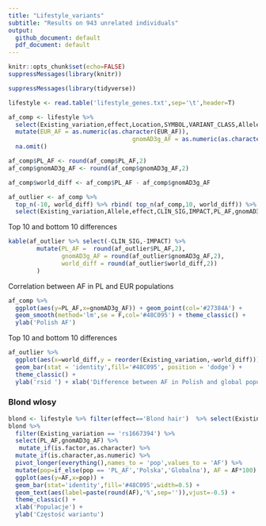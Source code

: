 ```yaml
---
title: "Lifestyle_variants"
subtitle: "Results on 943 unrelated individuals"
output:
  github_document: default
  pdf_document: default
---
```


```r
knitr::opts_chunk$set(echo=FALSE)
suppressMessages(library(knitr))
```


```r
suppressMessages(library(tidyverse))

lifestyle <- read.table('lifestyle_genes.txt',sep='\t',header=T)

af_comp <- lifestyle %>% 
  select(Existing_variation,effect,Location,SYMBOL,VARIANT_CLASS,Allele,EUR_AF,PL_AF,gnomAD3g_AF,gnomAD3g_AF_NFE, CLIN_SIG,IMPACT) %>%
  mutate(EUR_AF = as.numeric(as.character(EUR_AF)),
                                   gnomAD3g_AF = as.numeric(as.character(gnomAD3g_AF))) %>% 
  na.omit()

af_comp$PL_AF <- round(af_comp$PL_AF,2)
af_comp$gnomAD3g_AF <- round(af_comp$gnomAD3g_AF,2)

af_comp$world_diff <- af_comp$PL_AF - af_comp$gnomAD3g_AF

af_outlier <- af_comp %>% 
  top_n(-10, world_diff) %>% rbind( top_n(af_comp,10, world_diff)) %>% 
  select(Existing_variation,Allele,effect,CLIN_SIG,IMPACT,PL_AF,gnomAD3g_AF,world_diff) %>% arrange(world_diff)
```


Top 10 and bottom 10 differences 

```r
kable(af_outlier %>% select(-CLIN_SIG,-IMPACT) %>%
        mutate(PL_AF =  round(af_outlier$PL_AF,2),
               gnomAD3g_AF = round(af_outlier$gnomAD3g_AF,2),
               world_diff = round(af_outlier$world_diff,2))
        )
```

\newpage

Correlation between AF in PL and EUR populations

```r
af_comp %>% 
  ggplot(aes(y=PL_AF,x=gnomAD3g_AF)) + geom_point(col='#27384A') + 
  geom_smooth(method='lm',se = F,col='#48C095') + theme_classic() + 
  ylab('Polish AF') 
```

\newpage

Top 10 and bottom 10 differences 

```r
af_outlier %>% 
  ggplot(aes(x=world_diff,y = reorder(Existing_variation,-world_diff))) + 
  geom_bar(stat = 'identity',fill='#48C095', position = 'dodge') + 
  theme_classic() +
  ylab('rsid ') + xlab('Difference between AF in Polish and global populations') 

```

### Blond wlosy
```r
blond <- lifestyle %>% filter(effect=='Blond hair')  %>% select(Existing_variation,PL_AF,contains('AF'))
blond %>% 
  filter(Existing_variation == 'rs1667394') %>%
  select(PL_AF,gnomAD3g_AF) %>%
   mutate_if(is.factor,as.character) %>%
  mutate_if(is.character,as.numeric) %>%
  pivot_longer(everything(),names_to = 'pop',values_to = 'AF') %>%
  mutate(pop=if_else(pop == 'PL_AF','Polska','Globalna'), AF = AF*100) %>%
  ggplot(aes(y=AF,x=pop)) +
  geom_bar(stat='identity',fill='#48C095',width=0.5) +
  geom_text(aes(label=paste(round(AF),'%',sep='')),vjust=-0.5) +
  theme_classic() +
  xlab('Populacje') +
  ylab('Częstość wariantu')

```



